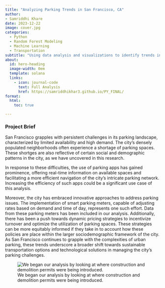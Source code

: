 ```yaml
---
title: "Analyzing Parking Trends in San Francisco, CA"
author:
- Samriddhi Khare
date: 2023-12-22
image: cover.jpg
categories:
  - Python
  - Random Forest Modeling
  - Machine Learning
  - Transportation
subtitle: "Using data analysis and visualizations to identify trends in parking supply and demand."
about:
  id: hero-heading
  image-width: 0em
  template: solana
  links:
    - icon: journal-code
      text: Full Analysis
      href: https://samriddhikhar3.github.io/PY_FINAL/
format:
  html:
    toc: true

---
```


### Project Brief

San Francisco grapples with persistent challenges in its parking landscape, characterized by limited availability and high demand. The city’s densely populated neighborhoods often experience a shortage of parking spaces. These shortges are also reflective of certain social and demographic patterns in the city, as we have uncovered in this research.

In response to these difficulties, the use of parking apps has gained prominence, offering real-time information on available spaces and facilitating a more efficient navigation of the city’s intricate parking network. Increasing the efficiency of such apps could be a significant use case of this analysis.

Moreover, the city has embraced innovative approaches to address parking issues. The implementation of smart parking meters, capable of adjusting rates based on demand and time of day, represents one such effort. Data from these parking meters has been included in our analysis. Additionally, there has been a push towards dynamic pricing strategies to incentivize turnover and optimize the utilization of parking spaces. These strategies can be more equitably informed if they take in to account how these policies are place within the larger sociodemographic framework of the city. As San Francisco continues to grapple with the complexities of urban parking, these trends underscore a broader shift towards sustainable transportation options and technological solutions in managing the city’s parking challenges.

![We began our analysis by looking at where construction and demolition permits were being introduced.](cover.jpg)
